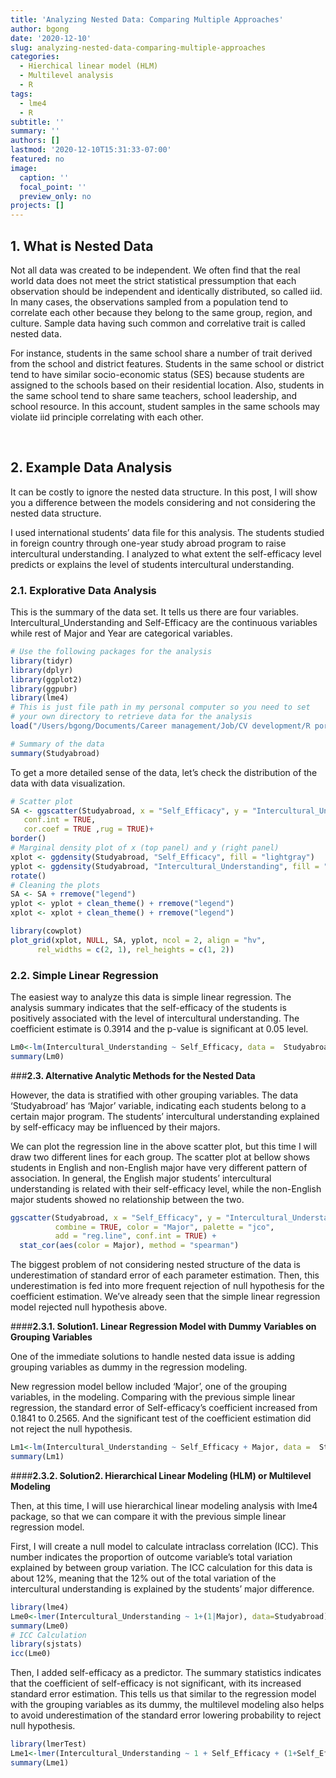 ```yaml
---
title: 'Analyzing Nested Data: Comparing Multiple Approaches'
author: bgong
date: '2020-12-10'
slug: analyzing-nested-data-comparing-multiple-approaches
categories:
  - Hierchical linear model (HLM)
  - Multilevel analysis
  - R
tags:
  - lme4
  - R
subtitle: ''
summary: ''
authors: []
lastmod: '2020-12-10T15:31:33-07:00'
featured: no
image:
  caption: ''
  focal_point: ''
  preview_only: no
projects: []
---
```


## **1. What is Nested Data**

Not all data was created to be independent. We often find that the real world data does not meet the strict statistical pressumption that each observation should be independent and identically distributed, so called iid. In many cases, the observations sampled from a population tend to correlate each other because they belong to the same group, region, and culture. Sample data having such common and correlative trait is called nested data. 

For instance, students in the same school share a number of trait derived from the school and district features. Students in the same school or district tend to have similar socio-economic status (SES) because students are assigned to the schools based on their residential location. Also, students in the same school tend to share same teachers, school leadership, and school resource. In this account, student samples in the same schools may violate iid principle correlating with each other.

&nbsp;

## **2. Example Data Analysis**

It can be costly to ignore the nested data structure. In this post, I will show you a difference between the models considering and not considering the nested data structure.

I used international students' data file for this analysis. The students studied in foreign country through one-year study abroad program to raise intercultural understanding. I analyzed to what extent the self-efficacy level predicts or explains the level of students intercultural understanding.

###   **2.1. Explorative Data Analysis**

This is the summary of the data set. It tells us there are four variables. Intercultural_Understanding and Self-Efficacy are the continuous variables while rest of Major and Year are categorical variables.

```r
# Use the following packages for the analysis
library(tidyr)
library(dplyr)
library(ggplot2)
library(ggpubr)
library(lme4)
# This is just file path in my personal computer so you need to set
# your own directory to retrieve data for the analysis
load("/Users/bgong/Documents/Career management/Job/CV development/R portfolio/Gong.web/content/post/Nested-data/Nested-data_files/Nested.RData")
```

```r
# Summary of the data
summary(Studyabroad)
```

To get a more detailed sense of the data, let's check the distribution of the data with data visualization.
```r

# Scatter plot
SA <- ggscatter(Studyabroad, x = "Self_Efficacy", y = "Intercultural_Understanding",color = "#00AFBB", size = 1, alpha = 0.6, add = "reg.line", add.params = list(color = "blue", fill = "lightgray"),
   conf.int = TRUE, 
   cor.coef = TRUE ,rug = TRUE)+
border()                                         
# Marginal density plot of x (top panel) and y (right panel)
xplot <- ggdensity(Studyabroad, "Self_Efficacy", fill = "lightgray")
yplot <- ggdensity(Studyabroad, "Intercultural_Understanding", fill = "lightgray")+
rotate()
# Cleaning the plots
SA <- SA + rremove("legend")
yplot <- yplot + clean_theme() + rremove("legend") 
xplot <- xplot + clean_theme() + rremove("legend")

library(cowplot)
plot_grid(xplot, NULL, SA, yplot, ncol = 2, align = "hv", 
      rel_widths = c(2, 1), rel_heights = c(1, 2))
```

###   **2.2. Simple Linear Regression**

The easiest way to analyze this data is simple linear regression. The analysis summary indicates that the self-efficacy of the students is positively associated with the level of intercultural understanding. The coefficient estimate is 0.3914 and the p-value is significant at 0.05 level. 

```r
Lm0<-lm(Intercultural_Understanding ~ Self_Efficacy, data =  Studyabroad)
summary(Lm0)
```

###**2.3. Alternative Analytic Methods for the Nested Data**

However, the data is stratified with other grouping variables. The data 'Studyabroad' has 'Major' variable, indicating each students belong to a certain major program. The students' intercultural understanding explained by self-efficacy may be influenced by their majors. 

We can plot the regression line in the above scatter plot, but this time I will draw two different lines for each group. The scatter plot at bellow shows students in English and non-English major have very different pattern of association. In general, the English major students' intercultural understanding is related with their self-efficacy level, while the non-English major students showed no relationship between the two. 
```r
ggscatter(Studyabroad, x = "Self_Efficacy", y = "Intercultural_Understanding", size = 0.3,
          combine = TRUE, color = "Major", palette = "jco",
          add = "reg.line", conf.int = TRUE) +
  stat_cor(aes(color = Major), method = "spearman")
```

The biggest problem of not considering nested structure of the data is underestimation of standard error of each parameter estimation. Then, this underestimation is fed into more frequent rejection of null hypothesis for the coefficient estimation. We've already seen that the simple linear regression model rejected null hypothesis above.

####**2.3.1. Solution1. Linear Regression Model with Dummy Variables on Grouping Variables**

One of the immediate solutions to handle nested data issue is adding grouping variables as dummy in the regression modeling.

New regression model bellow included 'Major', one of the grouping variables, in the modeling. Comparing with the previous simple linear regression, the standard error of Self-efficacy's coefficient increased from 0.1841 to 0.2565. And the significant test of the coefficient estimation did not reject the null hypothesis.
```r
Lm1<-lm(Intercultural_Understanding ~ Self_Efficacy + Major, data =  Studyabroad)
summary(Lm1)
```


####**2.3.2. Solution2. Hierarchical Linear Modeling (HLM) or Multilevel Modeling**

Then, at this time, I will use hierarchical linear modeling analysis with lme4 package, so that we can compare it with the previous simple linear regression model.

First, I will create a null model to calculate intraclass correlation (ICC). This number indicates the proportion of outcome variable's total variation explained by between group variation. The ICC calculation for this data is about 12%, meaning that the 12% out of the total variation of the intercultural understanding is explained by the students' major difference.
```r
library(lme4)
Lme0<-lmer(Intercultural_Understanding ~ 1+(1|Major), data=Studyabroad)
summary(Lme0)
# ICC Calculation
library(sjstats)
icc(Lme0)
```

Then, I added self-efficacy as a predictor. The summary statistics indicates that the coefficient of self-efficacy is not significant, with its increased standard error estimation. This tells us that similar to the regression model with the grouping variables as its dummy, the multilevel modeling also helps to avoid underestimation of the standard error lowering probability to reject null hypothesis.
```r
library(lmerTest)
Lme1<-lmer(Intercultural_Understanding ~ 1 + Self_Efficacy + (1+Self_Efficacy|Major), data=Studyabroad, na.action = na.exclude)
summary(Lme1)
```